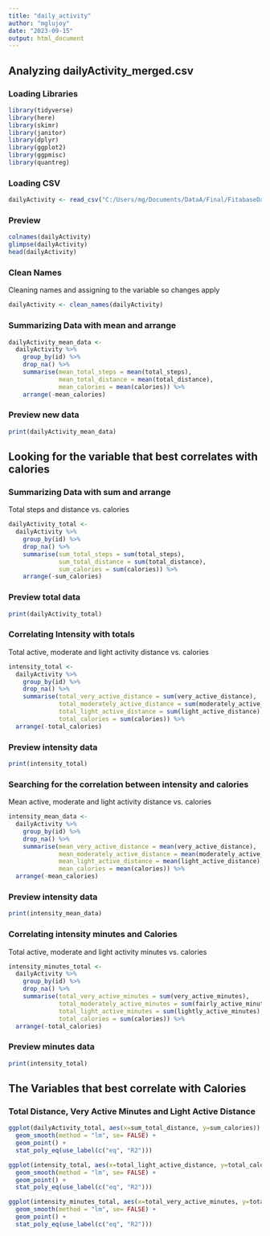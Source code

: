 ```yaml
---
title: "daily_activity"
author: "mglujoy"
date: "2023-09-15"
output: html_document
---
```

## Analyzing dailyActivity_merged.csv
### Loading Libraries
```r
library(tidyverse)
library(here)
library(skimr)
library(janitor)
library(dplyr)
library(ggplot2)
library(ggpmisc)
library(quantreg)
```
### Loading CSV
```r
dailyActivity <- read_csv("C:/Users/mg/Documents/DataA/Final/FitabaseData/dailyActivity_merged.csv")
```
### Preview
```r
colnames(dailyActivity)
glimpse(dailyActivity)
head(dailyActivity)
```
### Clean Names
Cleaning names and assigning to the variable so changes apply
```r
dailyActivity <- clean_names(dailyActivity)
```
### Summarizing Data with mean and arrange
```r
dailyActivity_mean_data <- 
  dailyActivity %>% 
    group_by(id) %>% 
    drop_na() %>% 
    summarise(mean_total_steps = mean(total_steps), 
              mean_total_distance = mean(total_distance), 
              mean_calories = mean(calories)) %>% 
    arrange(-mean_calories)
```
### Preview new data
```r
print(dailyActivity_mean_data)
```
## Looking for the variable that best correlates with calories
### Summarizing Data with sum and arrange
Total steps and distance vs. calories
```r
dailyActivity_total <- 
  dailyActivity %>% 
    group_by(id) %>% 
    drop_na() %>% 
    summarise(sum_total_steps = sum(total_steps), 
              sum_total_distance = sum(total_distance), 
              sum_calories = sum(calories)) %>% 
    arrange(-sum_calories)
```
### Preview total data
```r
print(dailyActivity_total)
```
### Correlating Intensity with totals
Total active, moderate and light activity distance vs. calories
```r
intensity_total <- 
  dailyActivity %>% 
    group_by(id) %>% 
    drop_na() %>% 
    summarise(total_very_active_distance = sum(very_active_distance), 
              total_moderately_active_distance = sum(moderately_active_distance),
              total_light_active_distance = sum(light_active_distance),
              total_calories = sum(calories)) %>% 
  arrange(-total_calories)
```
### Preview intensity data
```r
print(intensity_total)
```
### Searching for the correlation between intensity and calories
Mean active, moderate and light activity distance vs. calories
```r
intensity_mean_data <- 
  dailyActivity %>% 
    group_by(id) %>% 
    drop_na() %>% 
    summarise(mean_very_active_distance = mean(very_active_distance), 
              mean_moderately_active_distance = mean(moderately_active_distance),
              mean_light_active_distance = mean(light_active_distance),
              mean_calories = mean(calories)) %>% 
  arrange(-mean_calories)
```
### Preview intensity data
```r
print(intensity_mean_data)
```
### Correlating intensity minutes and Calories
Total active, moderate and light activity minutes vs. calories
```r
intensity_minutes_total <- 
  dailyActivity %>% 
    group_by(id) %>% 
    drop_na() %>% 
    summarise(total_very_active_minutes = sum(very_active_minutes), 
              total_moderately_active_minutes = sum(fairly_active_minutes),
              total_light_active_minutes = sum(lightly_active_minutes),
              total_calories = sum(calories)) %>% 
  arrange(-total_calories)
```
### Preview minutes data
```r
print(intensity_total)
```
## The Variables that best correlate with Calories
### Total Distance, Very Active Minutes and Light Active Distance
```r
ggplot(dailyActivity_total, aes(x=sum_total_distance, y=sum_calories)) +
  geom_smooth(method = "lm", se= FALSE) +
  geom_point() +
  stat_poly_eq(use_label(c("eq", "R2")))

ggplot(intensity_total, aes(x=total_light_active_distance, y=total_calories)) +
  geom_smooth(method = "lm", se= FALSE) +
  geom_point() +
  stat_poly_eq(use_label(c("eq", "R2")))

ggplot(intensity_minutes_total, aes(x=total_very_active_minutes, y=total_calories)) +
  geom_smooth(method = "lm", se= FALSE) +
  geom_point() +
  stat_poly_eq(use_label(c("eq", "R2")))
```

